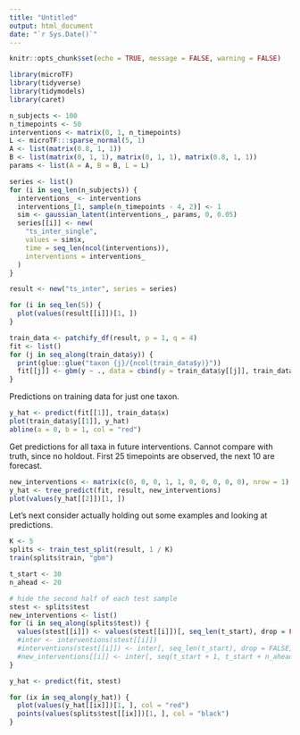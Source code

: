 ```yaml
---
title: "Untitled"
output: html_document
date: "`r Sys.Date()`"
---
```


```r
knitr::opts_chunk$set(echo = TRUE, message = FALSE, warning = FALSE)
```
```r
library(microTF)
library(tidyverse)
library(tidymodels)
library(caret)
```


```r
n_subjects <- 100
n_timepoints <- 50
interventions <- matrix(0, 1, n_timepoints)
L <- microTF:::sparse_normal(5, 1)
A <- list(matrix(0.8, 1, 1))
B <- list(matrix(0, 1, 1), matrix(0, 1, 1), matrix(0.8, 1, 1))
params <- list(A = A, B = B, L = L)

series <- list()
for (i in seq_len(n_subjects)) {
  interventions_ <- interventions
  interventions_[1, sample(n_timepoints - 4, 2)] <- 1
  sim <- gaussian_latent(interventions_, params, 0, 0.05)
  series[[i]] <- new(
    "ts_inter_single", 
    values = sim$x,
    time = seq_len(ncol(interventions)),
    interventions = interventions_
  )
}

result <- new("ts_inter", series = series)
```

```r
for (i in seq_len(5)) {
  plot(values(result[[i]])[1, ])
}
```


```r
train_data <- patchify_df(result, p = 1, q = 4)
fit <- list()
for (j in seq_along(train_data$y)) {
  print(glue::glue("taxon {j}/{ncol(train_data$y)}"))
  fit[[j]] <- gbm(y ~ ., data = cbind(y = train_data$y[[j]], train_data$x), distribution = "gaussian")
}
```

Predictions on training data for just one taxon.

```r
y_hat <- predict(fit[[1]], train_data$x)
plot(train_data$y[[1]], y_hat)
abline(a = 0, b = 1, col = "red")
```

Get predictions for all taxa in future interventions. Cannot compare with truth,
since no holdout. First 25 timepoints are observed, the next 10 are forecast.

```r
new_interventions <- matrix(c(0, 0, 0, 1, 1, 0, 0, 0, 0, 0), nrow = 1)
y_hat <- tree_predict(fit, result, new_interventions)
plot(values(y_hat[[2]])[1, ])
```

Let's next consider actually holding out some examples and looking at
predictions.


```r
K <- 5
splits <- train_test_split(result, 1 / K)
train(splits$train, "gbm")
```

```r
t_start <- 30
n_ahead <- 20

# hide the second half of each test sample
stest <- splits$test
new_interventions <- list()
for (i in seq_along(splits$test)) {
  values(stest[[i]]) <- values(stest[[i]])[, seq_len(t_start), drop = FALSE]
  #inter <- interventions(stest[[i]])
  #interventions(stest[[i]]) <- inter[, seq_len(t_start), drop = FALSE]
  #new_interventions[[i]] <- inter[, seq(t_start + 1, t_start + n_ahead), drop = FALSE]
}

y_hat <- predict(fit, stest)
```

```r
for (ix in seq_along(y_hat)) {
  plot(values(y_hat[[ix]])[1, ], col = "red")
  points(values(splits$test[[ix]])[1, ], col = "black")
}
```
